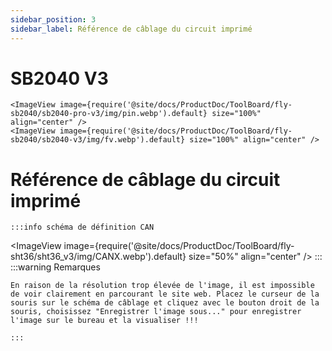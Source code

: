 ```yaml
---
sidebar_position: 3
sidebar_label: Référence de câblage du circuit imprimé
---
```


# SB2040 V3

    <ImageView image={require('@site/docs/ProductDoc/ToolBoard/fly-sb2040/sb2040-pro-v3/img/pin.webp').default} size="100%" align="center" />
    <ImageView image={require('@site/docs/ProductDoc/ToolBoard/fly-sb2040/sb2040-v3/img/fv.webp').default} size="100%" align="center" />


# Référence de câblage du circuit imprimé
    :::info schéma de définition CAN
<ImageView image={require('@site/docs/ProductDoc/ToolBoard/fly-sht36/sht36_v3/img/CANX.webp').default} size="50%" align="center" />
    :::
    :::warning Remarques

    En raison de la résolution trop élevée de l'image, il est impossible de voir clairement en parcourant le site web. Placez le curseur de la souris sur le schéma de câblage et cliquez avec le bouton droit de la souris, choisissez "Enregistrer l'image sous..." pour enregistrer l'image sur le bureau et la visualiser !!!

    :::
